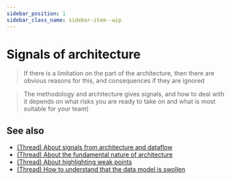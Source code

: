 ```yaml
---
sidebar_position: 1
sidebar_class_name: sidebar-item--wip
---
```



# Signals of architecture

<WIP ticket="194" />

> If there is a limitation on the part of the architecture, then there are obvious reasons for this, and consequences if they are ignored

> The methodology and architecture gives signals, and how to deal with it depends on what risks you are ready to take on and what is most suitable for your team)

## See also

- [(Thread) About signals from architecture and dataflow](https://t.me/feature_sliced/2070)
- [(Thread) About the fundamental nature of architecture](https://t.me/feature_sliced/2492)
- [(Thread) About highlighting weak points](https://t.me/feature_sliced/3979)
- [(Thread) How to understand that the data model is swollen](https://t.me/feature_sliced/4228)
